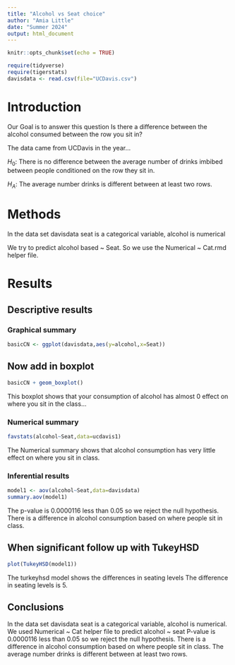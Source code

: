 ```yaml
---
title: "Alcohol vs Seat choice"
author: "Amia Little"
date: "Summer 2024"
output: html_document
---
```


```r
knitr::opts_chunk$set(echo = TRUE)
```

```r
require(tidyverse)
require(tigerstats)
davisdata <- read.csv(file="UCDavis.csv")
```

# Introduction
 Our Goal is to answer this question Is there a difference between the alcohol consumed between the row you sit in?

The data came from UCDavis in the year...

$H_0$: There is no difference between the average number of drinks imbibed between people conditioned on the row they sit in.

$H_A$: The average number drinks is different between at least two rows.




# Methods 
In the data set davisdata seat is a categorical variable, alcohol is numerical   

We try to predict alcohol based ~ Seat. So we use the Numerical ~ Cat.rmd helper file.

# Results

## Descriptive results

### Graphical summary
```r
basicCN <- ggplot(davisdata,aes(y=alcohol,x=Seat))
```
## Now add in boxplot

```r
basicCN + geom_boxplot()
```
This boxplot shows that your consumption of alcohol has almost 0 effect on where you sit in the class...



### Numerical summary

```r
favstats(alcohol~Seat,data=ucdavis1)
```
The Numerical summary shows that alcohol consumption has very little effect on where you sit in class. 




### Inferential results






```r
model1 <- aov(alcohol~Seat,data=davisdata)
summary.aov(model1)
```
The p-value is 0.0000116 less than 0.05 so we reject the null hypothesis. 
There is a difference in alcohol consumption based on where people sit in class.

## When significant follow up with TukeyHSD  

```r
plot(TukeyHSD(model1))
```
The turkeyhsd model shows the differences in seating levels 
The difference in seating levels is 5.


## Conclusions 

In the data set davisdata seat is a categorical variable, alcohol is numerical.
We used Numerical ~ Cat helper file to predict alcohol ~ seat
P-value is 0.0000116 less than 0.05 so we reject the null hypothesis.
There is a difference in alcohol consumption based on where people sit in class.
The average number drinks is different between at least two rows.






